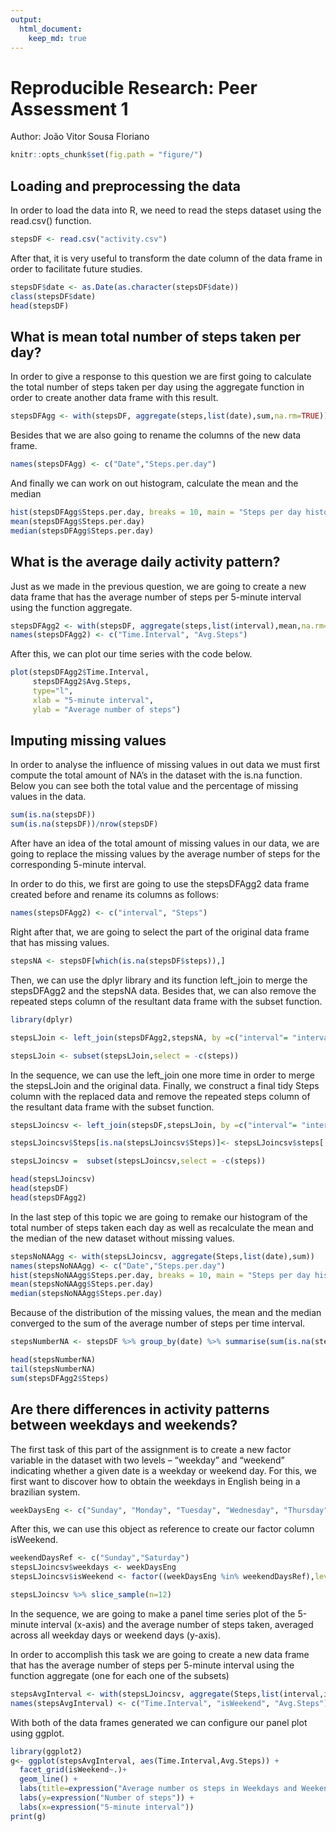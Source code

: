 ```yaml
---
output: 
  html_document:
    keep_md: true
---
```

# Reproducible Research: Peer Assessment 1
Author: João Vitor Sousa Floriano

```r
knitr::opts_chunk$set(fig.path = "figure/")
```

## Loading and preprocessing the data

In order to load the data into R, we need to read the steps dataset using the read.csv() function.

```r
stepsDF <- read.csv("activity.csv")
```

After that, it is very useful to transform the date column of the data frame in order to facilitate future studies.

```r
stepsDF$date <- as.Date(as.character(stepsDF$date))
class(stepsDF$date)
head(stepsDF)
```

## What is mean total number of steps taken per day?

In order to give a response to this question we are first going to calculate the total number of steps taken per day using the aggregate function in order to create another data frame with this result. 

```r
stepsDFAgg <- with(stepsDF, aggregate(steps,list(date),sum,na.rm=TRUE))
```
Besides that we are also going to rename the columns of the new data frame.
```r
names(stepsDFAgg) <- c("Date","Steps.per.day")
```

And finally we can work on out histogram, calculate the mean and the median

```r
hist(stepsDFAgg$Steps.per.day, breaks = 10, main = "Steps per day histogram", xlab = "Number of steps")
mean(stepsDFAgg$Steps.per.day)
median(stepsDFAgg$Steps.per.day)
```

## What is the average daily activity pattern?

Just as we made in the previous question, we are going to create a new data frame that has the average number of steps per 5-minute interval using the function aggregate.

```r
stepsDFAgg2 <- with(stepsDF, aggregate(steps,list(interval),mean,na.rm=TRUE))
names(stepsDFAgg2) <- c("Time.Interval", "Avg.Steps")
```

After this, we can plot our time series with the code below.

```r
plot(stepsDFAgg2$Time.Interval,
     stepsDFAgg2$Avg.Steps,
     type="l",
     xlab = "5-minute interval",
     ylab = "Average number of steps")

```


## Imputing missing values

In order to analyse the influence of missing values in out data we must first compute the total amount of NA's in the dataset with the is.na function. Below you can see both the total value and the percentage of missing values in the data.

```r
sum(is.na(stepsDF))
sum(is.na(stepsDF))/nrow(stepsDF)
```

After have an idea of the total amount of missing values in our data, we are going to replace the missing values by the average number of steps for the corresponding 5-minute interval.

In order to do this, we first are going to use the stepsDFAgg2 data frame created before and rename its columns as follows:

```r
names(stepsDFAgg2) <- c("interval", "Steps")
```
Right after that, we are going to select the part of the original data frame that has missing values.

```r
stepsNA <- stepsDF[which(is.na(stepsDF$steps)),]
```
Then, we can use the dplyr library and its function left_join to merge the stepsDFAgg2 and the stepsNA data. Besides that, we can also remove the repeated steps column of the resultant data frame with the subset function.
```r
library(dplyr)

stepsLJoin <- left_join(stepsDFAgg2,stepsNA, by =c("interval"= "interval"))

stepsLJoin <- subset(stepsLJoin,select = -c(steps))
```
In the sequence, we can use the left_join one more time in order to merge the stepsLJoin and the original data. Finally, we construct a final tidy Steps column with the replaced data and remove the repeated steps column of the resultant data frame with the subset function.
```r

stepsLJoincsv <- left_join(stepsDF,stepsLJoin, by =c("interval"= "interval", "date"="date"))

stepsLJoincsv$Steps[is.na(stepsLJoincsv$Steps)]<- stepsLJoincsv$steps[!is.na(stepsLJoincsv$steps)]

stepsLJoincsv =  subset(stepsLJoincsv,select = -c(steps))

head(stepsLJoincsv)
head(stepsDF)
head(stepsDFAgg2)
```

In the last step of this topic we are going to remake our histogram of the total number of steps taken each day as well as recalculate the mean and the median of the new dataset without missing values.
```r
stepsNoNAAgg <- with(stepsLJoincsv, aggregate(Steps,list(date),sum))
names(stepsNoNAAgg) <- c("Date","Steps.per.day")
hist(stepsNoNAAgg$Steps.per.day, breaks = 10, main = "Steps per day histogram", xlab = "Number of steps")
mean(stepsNoNAAgg$Steps.per.day)
median(stepsNoNAAgg$Steps.per.day)
```
Because of the distribution of the missing values, the mean and the median converged to the sum of the average number of steps per time interval.
```r
stepsNumberNA <- stepsDF %>% group_by(date) %>% summarise(sum(is.na(steps)))
```
```r
head(stepsNumberNA)
tail(stepsNumberNA)
sum(stepsDFAgg2$Steps)
```

## Are there differences in activity patterns between weekdays and weekends?

The first task of this part of the assignment is to create a new factor variable in the dataset with two levels – “weekday” and “weekend” indicating whether a given date is a weekday or weekend day. For this, we first want to discover how to obtain the weekdays in English being in a brazilian system.

```r
weekDaysEng <- c("Sunday", "Monday", "Tuesday", "Wednesday", "Thursday","Friday", "Saturday")[as.POSIXlt(stepsLJoincsv$date)$wday+ 1]
```
After this, we can use this object as reference to create our factor column isWeekend.
```r
weekendDaysRef <- c("Sunday","Saturday")
stepsLJoincsv$weekdays <- weekDaysEng
stepsLJoincsv$isWeekend <- factor((weekDaysEng %in% weekendDaysRef),levels=c(TRUE, FALSE), labels=c('weekend', 'weekday'))

stepsLJoincsv %>% slice_sample(n=12)
```
In the sequence, we are going to make a panel time series plot of the 5-minute interval (x-axis) and the average number of steps taken, averaged across all weekday days or weekend days (y-axis). 

In order to accomplish this task we are going to create a new data frame that has the average number of steps per 5-minute interval using the function aggregate (one for each one of the subsets)

```r
stepsAvgInterval <- with(stepsLJoincsv, aggregate(Steps,list(interval,isWeekend),mean,na.rm=TRUE))
names(stepsAvgInterval) <- c("Time.Interval", "isWeekend", "Avg.Steps")

```
With both of the data frames generated we can configure our panel plot using ggplot.
```r
library(ggplot2)
g<- ggplot(stepsAvgInterval, aes(Time.Interval,Avg.Steps)) + 
  facet_grid(isWeekend~.)+
  geom_line() +
  labs(title=expression("Average number os steps in Weekdays and Weekends")) +
  labs(y=expression("Number of steps")) +
  labs(x=expression("5-minute interval"))
print(g)
```